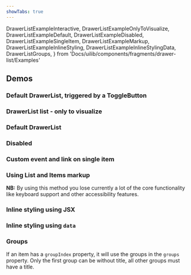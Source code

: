 ```yaml
---
showTabs: true
---
```


  DrawerListExampleInteractive,
  DrawerListExampleOnlyToVisualize,
  DrawerListExampleDefault,
  DrawerListExampleDisabled,
  DrawerListExampleSingleItem,
  DrawerListExampleMarkup,
  DrawerListExampleInlineStyling,
  DrawerListExampleInlineStylingData,
  DrawerListGroups,
} from 'Docs/uilib/components/fragments/drawer-list/Examples'

## Demos

### Default DrawerList, triggered by a ToggleButton

<DrawerListExampleInteractive />

### DrawerList list - only to visualize

<DrawerListExampleOnlyToVisualize />

### Default DrawerList

<DrawerListExampleDefault />

### Disabled

<DrawerListExampleDisabled />

### Custom event and link on single item

<DrawerListExampleSingleItem />

### Using List and Items markup

**NB:** By using this method you lose currently a lot of the core functionality like keyboard support and other accessibility features.

<DrawerListExampleMarkup />

### Inline styling using JSX

<DrawerListExampleInlineStyling />

### Inline styling using `data`

<DrawerListExampleInlineStylingData />

### Groups

If an item has a `groupIndex` property, it will use the groups in the `groups` property. Only the first group can be without title, all other groups must have a title.

<DrawerListGroups />

